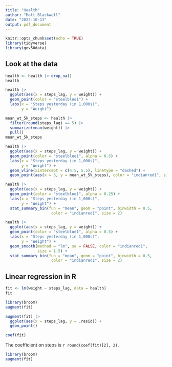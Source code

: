 ```yaml
---
title: "Health"
author: "Matt Blackwell"
date: "2022-10-13"
output: pdf_document
---
```


```r
knitr::opts_chunk$set(echo = TRUE)
library(tidyverse)
library(gov50data)
```



## Look at the data

```r
health <- health |> drop_na()
health
```


```r
health |> 
  ggplot(aes(x = steps_lag, y = weight)) +
  geom_point(color = "steelblue1") +
  labs(x = "Steps yesterday (in 1,000s)",
       y = "Weight")
```

```r
mean_wt_5k_steps <- health |> 
  filter(round(steps_lag) == 5) |> 
  summarize(mean(weight)) |> 
  pull()
mean_wt_5k_steps
```

```r
health |> 
  ggplot(aes(x = steps_lag, y = weight)) +
  geom_point(color = "steelblue1", alpha = 0.5) +
  labs(x = "Steps yesterday (in 1,000s)",
       y = "Weight") +
  geom_vline(xintercept = c(4.5, 5.5), linetype = "dashed") +
  geom_point(aes(x = 5, y = mean_wt_5k_steps), color = "indianred1", size = 3)
```

```r
health |> 
  ggplot(aes(x = steps_lag, y = weight)) +
  geom_point(color = "steelblue1", alpha = 0.25) +
  labs(x = "Steps yesterday (in 1,000s)",
       y = "Weight") + 
  stat_summary_bin(fun = "mean", geom = "point", binwidth = 0.5,
                    color = "indianred1", size = 2)
```

```r
health |> 
  ggplot(aes(x = steps_lag, y = weight)) +
  geom_point(color = "steelblue1", alpha = 0.5) +
  labs(x = "Steps yesterday (in 1,000s)",
       y = "Weight") +
  geom_smooth(method = "lm", se = FALSE, color = "indianred1",
              size = 1.5) + 
  stat_summary_bin(fun = "mean", geom = "point", binwidth = 0.5,
                    color = "indianred1", size = 2)
```

## Linear regression in R


```r
fit <- lm(weight ~ steps_lag, data = health)
fit
```

```r
library(broom)
augment(fit)
```

```r
augment(fit) |> 
  ggplot(aes(x = steps_lag, y = .resid)) +
  geom_point()
```

```r
coef(fit)
```

The coefficient on steps is `r round(coef(fit)[2], 2)`. 


```r
library(broom)
augment(fit)
```

